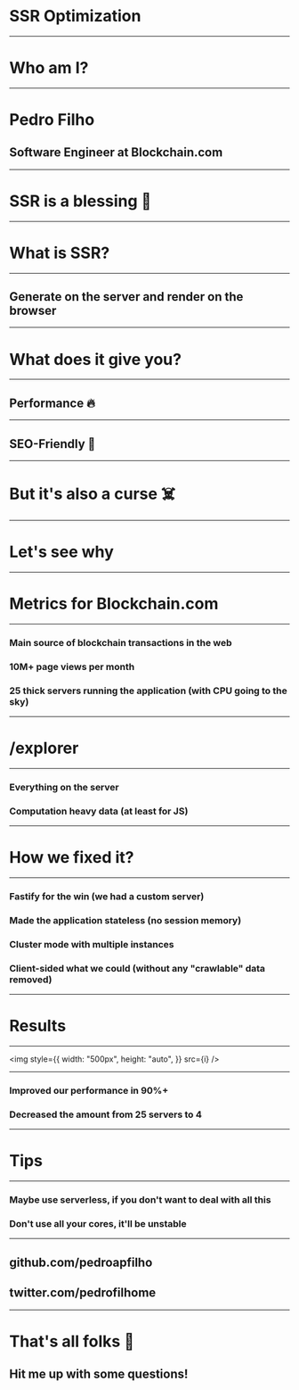 

<Header>

<Profile name="Pedro Filho" twitter="pedrofilhome" />

</Header>

<Footer>

<Pacman />

</Footer>

# SSR Optimization

---

# Who am I?

---

# Pedro Filho

## Software Engineer at Blockchain.com

---

# SSR is a blessing 🙌

---

# What is SSR?

---

## Generate on the server and render on the browser

---

# What does it give you?

---

## Performance 🔥

---

## SEO-Friendly 👀

---

# But it's also a curse ☠️

---

# Let's see why

---

# Metrics for Blockchain.com

---

### Main source of blockchain transactions in the web

### 10M+ page views per month

### 25 thick servers running the application (with CPU going to the sky)

---

# /explorer

---

### Everything on the server

### Computation heavy data (at least for JS)

---

# How we fixed it?

---

### Fastify for the win (we had a custom server)

### Made the application stateless (no session memory)

### Cluster mode with multiple instances

### Client-sided what we could (without any "crawlable" data removed)

---

# Results

---


<img
  style={{
    width: "500px",
    height: "auto",
  }}
  src={i}
/>

---

### Improved our performance in 90%+

### Decreased the amount from 25 servers to 4

---

# Tips

---

### Maybe use serverless, if you don't want to deal with all this

### Don't use all your cores, it'll be unstable

---

## github.com/pedroapfilho

## twitter.com/pedrofilhome

---

# That's all folks 👋

## Hit me up with some questions!

